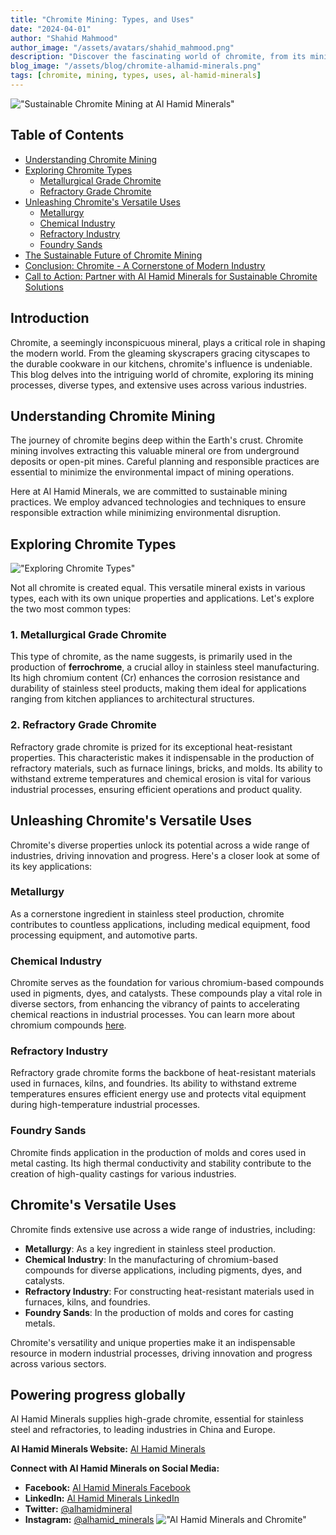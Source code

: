 ```yaml
---
title: "Chromite Mining: Types, and Uses"
date: "2024-04-01"
author: "Shahid Mahmood"
author_image: "/assets/avatars/shahid_mahmood.png"
description: "Discover the fascinating world of chromite, from its mining process to its various types and versatile uses."
blog_image: "/assets/blog/chromite-alhamid-minerals.png"
tags: [chromite, mining, types, uses, al-hamid-minerals]
---
```


!["Sustainable Chromite Mining at Al Hamid Minerals"](/assets/banner/alhamid-mineral-dashboard2.jpg)

## Table of Contents

* [Understanding Chromite Mining](#understanding-chromite-mining)
    <a name="understanding-chromite-mining"></a>
* [Exploring Chromite Types](#exploring-chromite-types)<a name="exploring-chromite-types"></a>
    * [Metallurgical Grade Chromite](#metallurgical-grade-chromite)
    * [Refractory Grade Chromite](#refractory-grade-chromite)
* [Unleashing Chromite's Versatile Uses](#unleashing-chromite-s-versatile-uses)
    * [Metallurgy](#metallurgy)
    * [Chemical Industry](#chemical-industry)
    * [Refractory Industry](#refractory-industry)
    * [Foundry Sands](#foundry-sands)
* [The Sustainable Future of Chromite Mining](#the-sustainable-future-of-chromite-mining)
* [Conclusion: Chromite - A Cornerstone of Modern Industry](#conclusion-chromite-a-cornerstone-of-modern-industry)
* [Call to Action: Partner with Al Hamid Minerals for Sustainable Chromite Solutions](#call-to-action-partner-with-al-hamid-minerals-for-sustainable-chromite-solutions)

## Introduction

Chromite, a seemingly inconspicuous mineral, plays a critical role in shaping the modern world. From the gleaming skyscrapers gracing cityscapes to the durable cookware in our kitchens, chromite's influence is undeniable. This blog delves into the intriguing world of chromite, exploring its mining processes, diverse types, and extensive uses across various industries.

## Understanding Chromite Mining

The journey of chromite begins deep within the Earth's crust. Chromite mining involves extracting this valuable mineral ore from underground deposits or open-pit mines. Careful planning and responsible practices are essential to minimize the environmental impact of mining operations.

Here at Al Hamid Minerals, we are committed to sustainable mining practices. We employ advanced technologies and techniques to ensure responsible extraction while minimizing environmental disruption.

## Exploring Chromite Types
!["Exploring Chromite Types"](/assets/blog/explore-chromite-alhamid-minerals.png)

Not all chromite is created equal. This versatile mineral exists in various types, each with its own unique properties and applications. Let's explore the two most common types:

### 1. Metallurgical Grade Chromite

This type of chromite, as the name suggests, is primarily used in the production of **ferrochrome**, a crucial alloy in stainless steel manufacturing. Its high chromium content (Cr) enhances the corrosion resistance and durability of stainless steel products, making them ideal for applications ranging from kitchen appliances to architectural structures.

### 2. Refractory Grade Chromite

Refractory grade chromite is prized for its exceptional heat-resistant properties. This characteristic makes it indispensable in the production of refractory materials, such as furnace linings, bricks, and molds. Its ability to withstand extreme temperatures and chemical erosion is vital for various industrial processes, ensuring efficient operations and product quality.

## Unleashing Chromite's Versatile Uses

Chromite's diverse properties unlock its potential across a wide range of industries, driving innovation and progress. Here's a closer look at some of its key applications:

### Metallurgy

As a cornerstone ingredient in stainless steel production, chromite contributes to countless applications, including medical equipment, food processing equipment, and automotive parts. 

### Chemical Industry

Chromite serves as the foundation for various chromium-based compounds used in pigments, dyes, and catalysts. These compounds play a vital role in diverse sectors, from enhancing the vibrancy of paints to accelerating chemical reactions in industrial processes. You can learn more about chromium compounds [here](https://en.wikipedia.org/wiki/Chromium_compound).

### Refractory Industry

Refractory grade chromite forms the backbone of heat-resistant materials used in furnaces, kilns, and foundries. Its ability to withstand extreme temperatures ensures efficient energy use and protects vital equipment during high-temperature industrial processes.

### Foundry Sands

Chromite finds application in the production of molds and cores used in metal casting. Its high thermal conductivity and stability contribute to the creation of high-quality castings for various industries.

## Chromite's Versatile Uses

Chromite finds extensive use across a wide range of industries, including:

- **Metallurgy**: As a key ingredient in stainless steel production.
- **Chemical Industry**: In the manufacturing of chromium-based compounds for diverse applications, including pigments, dyes, and catalysts.
- **Refractory Industry**: For constructing heat-resistant materials used in furnaces, kilns, and foundries.
- **Foundry Sands**: In the production of molds and cores for casting metals.

Chromite's versatility and unique properties make it an indispensable resource in modern industrial processes, driving innovation and progress across various sectors.

## Powering progress globally

Al Hamid Minerals supplies high-grade chromite, essential for stainless steel and refractories, to leading industries in China and Europe.

**Al Hamid Minerals Website:** [Al Hamid Minerals](https://www.alhamidminerals.com)

**Connect with Al Hamid Minerals on Social Media:**

* **Facebook:** [Al Hamid Minerals Facebook](https://www.facebook.com/alhamidminerals/)
* **LinkedIn:** [Al Hamid Minerals LinkedIn](https://www.linkedin.com/company/al-hamid-minerals/)
* **Twitter:** [@alhamidmineral](https://twitter.com/alhamidmineral)
* **Instagram:** [@alhamid_minerals](https://instagram.com/alhamid_minerals)
!["Al Hamid Minerals and Chromite"](/assets/blog/Chromite-grades-alhamdi-minerals.png)